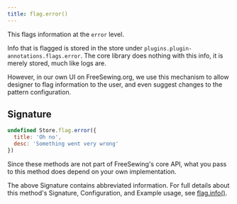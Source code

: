 ```yaml
---
title: flag.error()
---
```


This flags information at the `error` level.

Info that is flagged is stored in the store under `plugins.plugin-annotations.flags.error`.
The core library does nothing with this info, it is merely stored, much like logs are.

However, in our own UI on FreeSewing.org, we use this mechanism to allow
designer to flag information to the user, and even suggest changes to the
pattern configuration.


## Signature

```js
undefined Store.flag.error({
  title: 'Oh no',
  desc: 'Something went very wrong'
})
```

Since these methods are not part of FreeSewing's core API, what you pass to this method does depend on your own implementation.

<Related>

The above Signature contains abbreviated information.
For full details about this method's Signature, Configuration, and
Example usage, see [flag.info()](/reference/store-methods/flag.info).

</Related>
